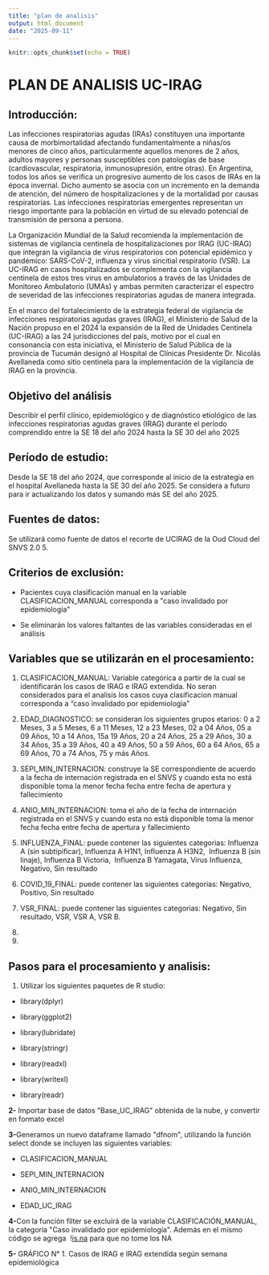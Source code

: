 ```yaml
---
title: "plan de analisis"
output: html_document
date: "2025-09-11"
---
```


```r
knitr::opts_chunk$set(echo = TRUE)
```

# **PLAN DE ANALISIS UC-IRAG** 

## **Introducción:**

Las infecciones respiratorias agudas (IRAs) constituyen una importante causa de morbimortalidad afectando fundamentalmente a niñas/os menores de cinco años, particularmente aquellos menores de 2 años, adultos mayores y personas susceptibles con patologías de base (cardiovascular, respiratoria, inmunosupresión, entre otras). En Argentina, todos los años se verifica un progresivo aumento de los casos de IRAs en la época invernal. Dicho aumento se asocia con un incremento en la demanda de atención, del número de hospitalizaciones y de la mortalidad por causas respiratorias. Las infecciones respiratorias emergentes representan un riesgo importante para la población en virtud de su elevado potencial de transmisión de persona a persona. 

La Organización Mundial de la Salud recomienda la implementación de sistemas de vigilancia centinela de hospitalizaciones por IRAG (UC-IRAG) que integran la vigilancia de virus respiratorios con potencial epidémico y pandémico: SARS-CoV-2, influenza y virus sincitial respiratorio (VSR). La UC-IRAG en casos hospitalizados se complementa con la vigilancia centinela de estos tres virus en ambulatorios a través de las Unidades de Monitoreo Ambulatorio (UMAs) y ambas permiten caracterizar el espectro de severidad de las infecciones respiratorias agudas de manera integrada. 

En el marco del fortalecimiento de la estrategia federal de vigilancia de infecciones respiratorias agudas graves (IRAG), el Ministerio de Salud de la Nación propuso en el 2024 la expansión de la Red de Unidades Centinela (UC-IRAG) a las 24 jurisdicciones del país, motivo por el cual en consonancia con esta iniciativa, el Ministerio de Salud Pública de la provincia de Tucumán designó al Hospital de Clínicas Presidente Dr. Nicolás Avellaneda como sitio centinela para la implementación de la vigilancia de IRAG en la provincia.

## **Objetivo del análisis**

Describir el perfil clínico, epidemiológico y de diagnóstico etiológico de las infecciones respiratorias agudas graves (IRAG) durante el período comprendido entre la SE 18 del año 2024 hasta la SE 30 del año 2025

## **Período de estudio:**

Desde la SE 18 del año 2024, que corresponde al inicio de la estrategia en el hospital Avellaneda hasta la SE 30 del año 2025. Se considera a futuro para ir actualizando los datos y sumando más SE del año 2025. 

## **Fuentes de datos:**

Se utilizará como fuente de datos el recorte de UCIRAG de la Oud Cloud del SNVS 2.0 5.

## **Criterios de exclusión:**

-   Pacientes cuya clasificación manual en la variable CLASIFICACION_MANUAL corresponda a \"caso invalidado por epidemiología\"

-   Se eliminarán los valores faltantes de las variables consideradas en el análisis

## **Variables que se utilizarán en el procesamiento:**

1.  CLASIFICACION_MANUAL: Variable categórica a partir de la cual se identificarán los casos de IRAG e IRAG extendida. No seran considerados para el analisis los casos cuya clasificacion manual corresponda a "caso invalidado por epidemiologia"

2.  EDAD_DIAGNOSTICO: se consideran los siguientes grupos etarios: 0 a 2 Meses, 3 a 5 Meses, 6 a 11 Meses, 12 a 23 Meses, 02 a 04 Años, 05 a 09 Años, 10 a 14 Años, 15a 19 Años, 20 a 24 Años, 25 a 29 Años, 30 a 34 Años, 35 a 39 Años, 40 a 49 Años, 50 a 59 Años, 60 a 64 Años, 65 a 69 Años, 70 a 74 Años, 75 y más Años. 

3.  SEPI_MIN_INTERNACION: construye la SE correspondiente de acuerdo a la fecha de internación registrada en el SNVS y cuando esta no está disponible toma la menor fecha fecha entre fecha de apertura y fallecimiento

4.  ANIO_MIN_INTERNACION: toma el año de la fecha de internación registrada en el SNVS y cuando esta no está disponible toma la menor fecha fecha entre fecha de apertura y fallecimiento

5.  INFLUENZA_FINAL: puede contener las siguientes categorias: Influenza A (sin subtipificar), Influenza A H1N1, Influenza A H3N2,  Influenza B (sin linaje), Influenza B Victoria,  Influenza B Yamagata, Virus Influenza, Negativo, Sin resultado

6.  COVID_19_FINAL: puede contener las siguientes categorias: Negativo, Positivo, Sin resultado

7.  VSR_FINAL: puede contener las siguientes categorias: Negativo, Sin resultado, VSR, VSR A, VSR B.

8.  

9.  

## **Pasos para el procesamiento y analisis:**

1.  Utilizar los siguientes paquetes de R studio:

-   library(dplyr)

-   library(ggplot2)

-   library(lubridate)

-   library(stringr)

-   library(readxl)

-   library(writexl)

-   library(readr)

**2-** Importar base de datos \"Base_UC_IRAG\" obtenida de la nube, y convertir en formato excel

**3-**Generamos un nuevo dataframe llamado \"dfnom\", utilizando la función select donde se incluyen las siguientes variables:

-   CLASIFICACION_MANUAL

-   SEPI_MIN_INTERNACION

-   ANIO_MIN_INTERNACION

-   EDAD_UC_IRAG

**4-**Con la función filter se excluirá de la variable CLASIFICACIÓN_MANUAL, la categoría \"Caso invalidado por epidemiología\". Además en el mismo código se agrega  \![is.na](http://is.na) para que no tome los NA

**5-** GRÁFICO N° 1. Casos de IRAG e IRAG extendida según semana epidemiológica
